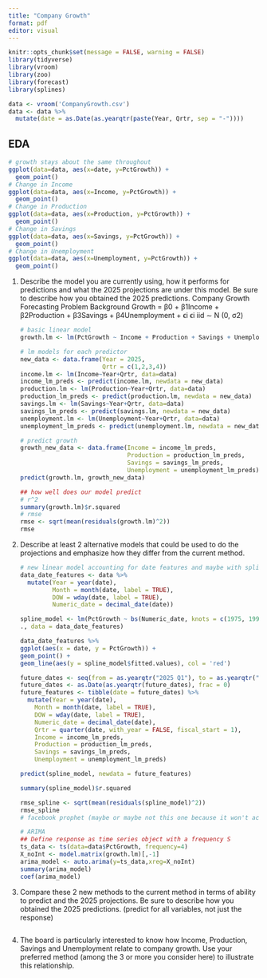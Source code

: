 ```yaml
---
title: "Company Growth"
format: pdf
editor: visual
---
```


```r
knitr::opts_chunk$set(message = FALSE, warning = FALSE)
library(tidyverse)
library(vroom)
library(zoo)
library(forecast)
library(splines)

data <- vroom('CompanyGrowth.csv')
data <- data %>%
  mutate(date = as.Date(as.yearqtr(paste(Year, Qrtr, sep = "-"))))
```

## EDA

```r
# growth stays about the same throughout
ggplot(data=data, aes(x=date, y=PctGrowth)) +
  geom_point()
# Change in Income
ggplot(data=data, aes(x=Income, y=PctGrowth)) +
  geom_point()
# Change in Production
ggplot(data=data, aes(x=Production, y=PctGrowth)) +
  geom_point()
# Change in Savings
ggplot(data=data, aes(x=Savings, y=PctGrowth)) +
  geom_point()
# Change in Unemployment
ggplot(data=data, aes(x=Unemployment, y=PctGrowth)) +
  geom_point()
```

1.  Describe the model you are currently using, how it performs for predictions and what the 2025 projections are under this model. Be sure to describe how you obtained the 2025 predictions. Company Growth Forecasting Problem Background Growth = β0 + β1Income + β2Production + β3Savings + β4Unemployment + ϵi ϵi iid ∼ N (0, σ2)

    ```r
    # basic linear model
    growth.lm <- lm(PctGrowth ~ Income + Production + Savings + Unemployment, data=data)

    # lm models for each predictor
    new_data <- data.frame(Year = 2025,
                           Qrtr = c(1,2,3,4))
    income.lm <- lm(Income~Year+Qrtr, data=data)
    income_lm_preds <- predict(income.lm, newdata = new_data)
    production.lm <- lm(Production~Year+Qrtr, data=data)
    production_lm_preds <- predict(production.lm, newdata = new_data)
    savings.lm <- lm(Savings~Year+Qrtr, data=data)
    savings_lm_preds <- predict(savings.lm, newdata = new_data)
    unemployment.lm <- lm(Unemployment~Year+Qrtr, data=data)
    unemployment_lm_preds <- predict(unemployment.lm, newdata = new_data)

    # predict growth
    growth_new_data <- data.frame(Income = income_lm_preds,
                                  Production = production_lm_preds,
                                  Savings = savings_lm_preds,
                                  Unemployment = unemployment_lm_preds)
    predict(growth.lm, growth_new_data)

    ## how well does our model predict
    # r^2
    summary(growth.lm)$r.squared
    # rmse
    rmse <- sqrt(mean(residuals(growth.lm)^2))
    rmse
    ```

2.  Describe at least 2 alternative models that could be used to do the projections and emphasize how they differ from the current method.

    ```r
    # new linear model accounting for date features and maybe with spline and what not
    data_date_features <- data %>%
      mutate(Year = year(date),
             Month = month(date, label = TRUE),
             DOW = wday(date, label = TRUE),
             Numeric_date = decimal_date(date))

    spline_model <- lm(PctGrowth ~ bs(Numeric_date, knots = c(1975, 1990, 2005, 2020), degree = 3) +
    ., data = data_date_features)

    data_date_features %>%
    ggplot(aes(x = date, y = PctGrowth)) +
    geom_point() +
    geom_line(aes(y = spline_model$fitted.values), col = 'red')

    future_dates <- seq(from = as.yearqtr("2025 Q1"), to = as.yearqtr("2025 Q4"), by = 1/4)
    future_dates <- as.Date(as.yearqtr(future_dates), frac = 0)
    future_features <- tibble(date = future_dates) %>%
      mutate(Year = year(date),
        Month = month(date, label = TRUE),
        DOW = wday(date, label = TRUE),
        Numeric_date = decimal_date(date),
        Qrtr = quarter(date, with_year = FALSE, fiscal_start = 1),
        Income = income_lm_preds,
        Production = production_lm_preds,
        Savings = savings_lm_preds,
        Unemployment = unemployment_lm_preds)

    predict(spline_model, newdata = future_features)

    summary(spline_model)$r.squared

    rmse_spline <- sqrt(mean(residuals(spline_model)^2))
    rmse_spline
    # facebook prophet (maybe or maybe not this one because it won't account for other variables)

    ```

    ```r
    # ARIMA
    ## Define response as time series object with a frequency S
    ts_data <- ts(data=data$PctGrowth, frequency=4)
    X_noInt <- model.matrix(growth.lm)[,-1]
    arima_model <- auto.arima(y=ts_data,xreg=X_noInt)
    summary(arima_model)
    coef(arima_model)
    ```

3.  Compare these 2 new methods to the current method in terms of ability to predict and the 2025 projections. Be sure to describe how you obtained the 2025 predictions. (predict for all variables, not just the response)

    ```r

    ```

4.  The board is particularly interested to know how Income, Production, Savings and Unemployment relate to company growth. Use your preferred method (among the 3 or more you consider here) to illustrate this relationship.
